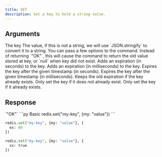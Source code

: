 ```yaml
---
title: SET
description: Set a key to hold a string value.
---
```


## Arguments

<ParamField body="key" type="string" required>
  The key
</ParamField>

<ParamField body="value" type="TValue" required>
  The value, if this is not a string, we will use `JSON.stringify` to convert it
  to a string.
</ParamField>

<ParamField body="opts" type="object">
You can pass a few options to the command.
<Expandable >

  <ParamField body="get" type="boolean">
    Instead of returning `"OK"`, this will cause the command to return the old
    value stored at key, or `null` when key did not exist.
  </ParamField>
  <ParamField body="ex" type="integer">
    Adds an expiration (in seconds) to the key.
  </ParamField>
  <ParamField body="px" type="integer">
    Adds an expiration (in milliseconds) to the key.
  </ParamField>
  <ParamField body="exat" type="integer">
    Expires the key after the given timestamp (in seconds).
  </ParamField>

  <ParamField body="pxat" type="integer">
    Expires the key after the given timestamp (in milliseconds).
  </ParamField>

  <ParamField body="keepTtl" type="boolean">
    Keeps the old expiration if the key already exists.
  </ParamField>

  <ParamField body="nx" type="boolean">
    Only set the key if it does not already exist.
  </ParamField>

  <ParamField body="xx" type="boolean">
    Only set the key if it already exists.
  </ParamField>

  

</Expandable>

</ParamField>

## Response

<ResponseField required>
  `"OK"`
</ResponseField>

<RequestExample>
```py Basic
redis.set("my-key", {my: "value"})
```

```py Expire in 60 seconds
redis.set("my-key", {my: "value"}, {
  ex: 60
})
```

```py Only update
redis.set("my-key", {my: "value"}, {
  xx: true
})
```
</RequestExample>
